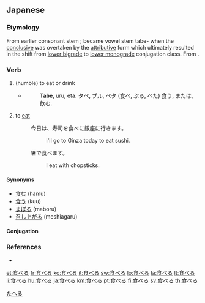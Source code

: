 ==Japanese==
{{ja-kanjitab|食}}

===Etymology===
From earlier consonant stem {{term|食ぶ|tab-}}; became vowel stem tabe- when the [[終止形|conclusive]] was overtaken by the [[連体形|attributive]] form which ultimately resulted in the shift from [[下二段活用|lower bigrade]] to [[下一段活用|lower monograde]] conjugation class. From {{term|賜ぶ|tab-|receive}}.

===Verb===
{{ja-verb|kk|type=2|hira=たべる|rom=taberu|hidx=たへる}}

# (humble) to eat or drink
#* {{RQ:Nippo Jisho|594}}
#*: '''Tabe''', uru, eta. タベ, ブル, ベタ (食べ, ぶる, べた) 食う, または, 飲む.
# to [[eat]]
#: 今日は、寿司を食べに銀座に行きます。
#:: I'll go to Ginza today to eat sushi.
#: 箸で食べます。
#:: I eat with chopsticks.

====Synonyms====
* [[食む]] (hamu)
* [[食う]] (kuu)
* [[まぼる]] (maboru)
* [[召し上がる]] (meshiagaru)

====Conjugation====
{{ja-ichi|食べ|たべ|tabe}}

===References===
* {{R:Nippo Jisho}}

[[Category:1000 Japanese basic words|たへる]]

[[et:食べる]]
[[fr:食べる]]
[[ko:食べる]]
[[it:食べる]]
[[sw:食べる]]
[[lo:食べる]]
[[la:食べる]]
[[lt:食べる]]
[[li:食べる]]
[[hu:食べる]]
[[ja:食べる]]
[[km:食べる]]
[[pt:食べる]]
[[fi:食べる]]
[[sv:食べる]]
[[th:食べる]]